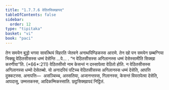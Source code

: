 ```yaml
---
title: "1.7.7.6 वेठितसिक्खापद"
tableOfContents: false
sidebar:
  order: 12
type: "tipitaka"
basket: "vi"
book: "paci"
---
```



<DynamicBreadcrumb />

<Division number="643" book="paci">

<Paragraph number="2028" book="paci">
तेन समयेन बुद्धो भगवा सावत्थियं विहरति जेतवने अनाथपिण्डिकस्स आरामे. तेन खो पन समयेन छब्बग्गिया भिक्खू वेठितसीसस्स धम्मं देसेन्ति …पे… .
</Paragraph>

<Paragraph number="2029" book="paci">
<Emphasis>“न वेठितसीसस्स अगिलानस्स धम्मं देसेस्सामीति सिक्खा करणीया”</Emphasis>ति. (*66*:<Emphasis>211</Emphasis>)
</Paragraph>

<Paragraph number="2030" book="paci">
<Emphasis>वेठितसीसो</Emphasis> नाम केसन्तं न दस्सापेत्वा वेठितो होति.
</Paragraph>

<Paragraph number="2031" book="paci">
न वेठितसीसस्स अगिलानस्स धम्मो देसेतब्बो. यो अनादरियं पटिच्च वेठितसीसस्स अगिलानस्स धम्मं देसेति, आपत्ति दुक्कटस्स.
</Paragraph>

<Paragraph number="2032" book="paci">
अनापत्ति—  असञ्चिच्च, अस्सतिया, अजानन्तस्स, गिलानस्स, केसन्तं विवरापेत्वा देसेति, आपदासु, उम्मत्तकस्स, आदिकम्मिकस्साति.

</Paragraph>
</Division>

<Paragraph number="2033" type="center" book="paci">
छट्ठसिक्खापदं निट्ठितं.
</Paragraph>
